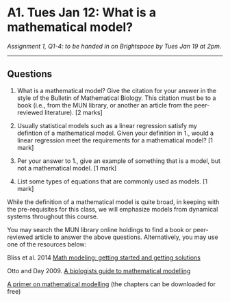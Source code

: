# A1. Tues Jan 12: What is a mathematical model?

*Assignment 1, Q1-4: to be handed in on Brightspace by Tues Jan 19 at 2pm.*

---

## Questions {-}
1. What is a mathematical model? Give the citation for your answer in the style of the Bulletin of Mathematical Biology. This citation must be to a book (i.e., from the MUN library, or another an article from the peer-reviewed literature). [2 marks]

2. Usually statistical models such as a linear regression satisfy my defintion of a mathematical model. Given your definition in 1., would a linear regression meet the requirements for a mathematical model? [1 mark]

3. Per your answer to 1., give an example of something that is a model, but not a mathematical model. [1 mark]

4. List some types of equations that are commonly used as models. [1 mark]

While the definition of a mathematical model is quite broad, in keeping with the pre-requisites for this class, we will emphasize models from dynamical systems throughout this course.

You may search the MUN library online holdings to find a book or peer-reviewed article to answer the above questions. Alternatively, you may use one of the resources below:

Bliss et al. 2014 [Math modeling: getting started and getting solutions](https://m3challenge.siam.org/sites/default/files/uploads/siam-guidebook-final-press.pdf)

Otto and Day 2009. [A biologists guide to mathematical modelling](https://ebookcentral-proquest-com.qe2a-proxy.mun.ca/lib/MUN/detail.action?docID=768551)

[A primer on mathematical modelling](https://link-springer-com.qe2a-proxy.mun.ca/book/10.1007%2F978-3-030-44541-6) (the chapters can be downloaded for free)

